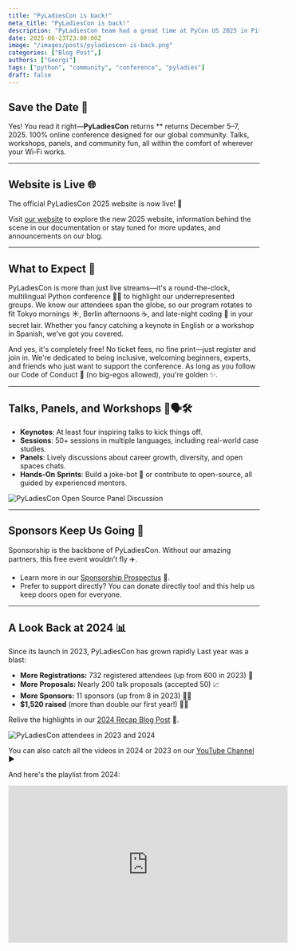 ```yaml
---
title: "PyLadiesCon is back!"
meta_title: "PyLadiesCon is back!"
description: "PyLadiesCon team had a great time at PyCon US 2025 in Pittsburgh, PA"
date: 2025-06-23T23:00:00Z
image: "/images/posts/pyladiescon-is-back.png"
categories: ["Blog Post",]
authors: ["Georgi"]
tags: ["python", "community", "conference", "pyladies"]
draft: false
---
```



## Save the Date 📅
Yes! You read it right—**PyLadiesCon** returns ** returns December 5–7, 2025. 100% online conference designed for our global community. 
Talks, workshops, panels, and community fun, all within the comfort of wherever your Wi‑Fi works. 

---

## Website is Live 🌐

The official PyLadiesCon 2025 website is now live! 🎉

Visit [our website](https://conference.pyladies.com/) to explore the new 2025 website, information behind the scene in our documentation or stay tuned for more updates, and announcements on our blog.

---

## What to Expect 🌟

PyLadiesCon is more than just live streams—it's a round-the-clock, multilingual Python conference 🐍🌐 to highlight our underrepresented groups. We know our attendees span the globe, so our program rotates to fit Tokyo mornings ☀️, Berlin afternoons ☕, and late-night coding 🌙 in your secret lair. Whether you fancy catching a keynote in English or a workshop in Spanish, we've got you covered.

And yes, it's completely free! No ticket fees, no fine print—just register and join in. We're dedicated to being inclusive, welcoming beginners, experts, and friends who just want to support the conference. As long as you follow our Code of Conduct 📜 (no big-egos allowed), you're golden ✨.

---

## Talks, Panels, and Workshops 🎤🗣️🛠️

- **Keynotes**: At least four inspiring talks to kick things off.  
- **Sessions**: 50+ sessions in multiple languages, including real-world case studies.  
- **Panels**: Lively discussions about career growth, diversity, and open spaces chats.  
- **Hands-On Sprints**: Build a joke-bot 🤖 or contribute to open-source, all guided by experienced mentors.  

![PyLadiesCon Open Source Panel Discussion](/images/posts/2024-open-source-panel.png "PyLadiesCon Open Source Panel Discussion with Abigail as the moderator and guests Melissa, Jessica and Yaa")


---

## Sponsors Keep Us Going 💖

Sponsorship is the backbone of PyLadiesCon. Without our amazing partners, this free event wouldn’t fly ✈️.

- Learn more in our [Sponsorship Prospectus](https://2025.conference.pyladies.com/PyLadiesCon2025_sponsorship.pdf) 📄.  
- Prefer to support directly? You can donate directly too! and this help us keep doors open for everyone.  

---

## A Look Back at 2024 📊
Since its launch in 2023, PyLadiesCon has grown rapidly
Last year was a blast:

- **More Registrations:** 732 registered attendees (up from 600 in 2023) 🙌  
- **More Proposals:** Nearly 200 talk proposals (accepted 50) 📈  
- **More Sponsors:** 11 sponsors (up from 8 in 2023) 🥳🥳  
- **$1,520 raised** (more than double our first year!) 🎉🎉

Relive the highlights in our [2024 Recap Blog Post](https://conference.pyladies.com/2024-pyladiescon-ends/) 📝.  

![PyLadiesCon attendees in 2023 and 2024](/images/posts/2024-attendees-stats.png "The attendees who attended PyLadiesCon in 2024 was 732 and 600 in 2023")

You can also catch all the videos in 2024 or 2023 on our [YouTube Channel](https://www.youtube.com/c/PyLadiesCon) ▶

And here's the playlist from 2024:
<iframe
  width="560"
  height="315"
  src="https://www.youtube.com/embed/videoseries?list=PLOItnwPQ-eHxWh6Af6xRuKprSk_OBU0cL"
  title="PyLadiesCon 2024 Playlist"
  frameBorder="0"
  allow="accelerometer; autoplay; clipboard-write; encrypted-media; gyroscope; picture-in-picture"
  allowFullScreen
/>

---

## Join Our Volunteer Squad 🙋‍♀️🙋‍♂️🙋🏽‍♀️

Think you have what it takes to keep the digital magic flowing? We're recruiting volunteers for everything from proposal reviews to Discord moderation—and yes, we might even ask you to referee a gif battle or two 🎉. Keep an eye out for volunteer sign-up announcements.

---

## Stay Connected 🔗

Don’t miss a beat! Follow us for announcements and updates.

- **Blog**: [conference.pyladies.com/blog](https://conference.pyladies.com/blog)  
For all other social media handles, you can find them at the footer.

---

We can’t wait to see you soon at **PyLadiesCon 2025** is going to be a great way to end the year 🚀!